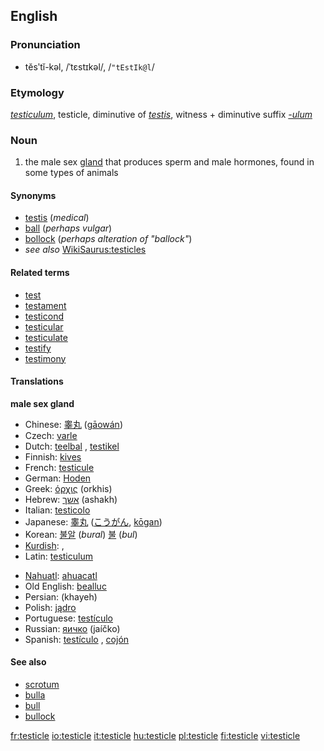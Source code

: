 {{wikipediapar|testicles}}
==English==
===Pronunciation===
*tĕsʹtĭ-kəl, /ˈtɛstɪkəl/, /<tt>"tEstIk@l</tt>/

===Etymology===
{{L.}} ''[[testiculum]]'', testicle, diminutive of ''[[testis#Latin|testis]]'', witness + diminutive suffix ''[[-ulum]]''

===Noun===
{{en-noun}}

#the male sex [[gland]] that produces sperm and male hormones, found in some types of animals

====Synonyms====
*[[testis]] (''medical'')
*[[ball]] (''perhaps vulgar'')
*[[bollock]] (''perhaps alteration of "ballock"'')
*''see also'' [[WikiSaurus:testicles]]

====Related terms====
<!--All are related; none are derived-->
*[[test]]
*[[testament]]
*[[testicond]]
*[[testicular]]
*[[testiculate]]
*[[testify]]
*[[testimony]]

====Translations====
'''male sex gland'''
{{top}}
*Chinese: [[睾丸]] ([[gāowán]])
*Czech: [[varle]] {{n}}
*Dutch: [[teelbal]] {{m}}, [[testikel]] {{n}}
*Finnish: [[kives]]
*French: [[testicule]] {{m}}
*German: [[Hoden]] {{m}}
*Greek: [[όρχις]] (orkhis) {{m}}
*Hebrew: [[אשך]] (ashakh) {{n}}
*Italian: [[testicolo]] {{m}}
*Japanese: [[睾丸]] ([[こうがん]], [[kōgan]])
*Korean: [[불알]] (''bural'') [[불]] (''bul'')
*[[Kurdish]]: {{trad|ku|gun}} {{m}}, {{trad|ku|hêlik}} {{m}}
*Latin: [[testiculum]] {{n}}
{{mid}}
*[[Nahuatl]]: [[ahuacatl]]
*Old English: [[beallucas|bealluc]]
*Persian: {{FAchar|[[خایه]]}} (khayeh)
*Polish: [[jądro]] {{n}}
*Portuguese: [[testículo]] {{m}}
*Russian: [[яичко]] (jaíčko) {{n}}
*Spanish: [[testículo]] {{m}}, [[cojón]] {{m}}
{{bottom}}

====See also====
*[[scrotum]]
*[[bulla]]
*[[bull]]
*[[bullock]]

[[fr:testicle]]
[[io:testicle]]
[[it:testicle]]
[[hu:testicle]]
[[pl:testicle]]
[[fi:testicle]]
[[vi:testicle]]